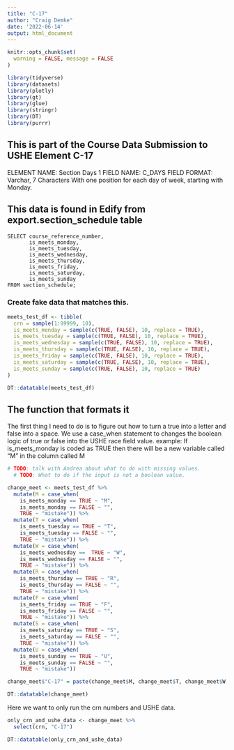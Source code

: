 ```yaml
---
title: "C-17"
author: "Craig Demke"
date: '2022-06-14'
output: html_document
---
```

```r
knitr::opts_chunk$set(
  warning = FALSE, message = FALSE
)
```

```r
library(tidyverse)
library(datasets)
library(plotly)
library(gt)
library(glue)
library(stringr)
library(DT)
library(purrr)
```
## This is part of the Course Data Submission to USHE Element C-17
ELEMENT NAME: Section Days 1 
FIELD NAME: C_DAYS 
FIELD FORMAT: Varchar, 7 Characters 
With one position for each day of week, starting with Monday. 

## This data is found in Edify from export.section_schedule table
```{}
SELECT course_reference_number,
       is_meets_monday,
       is_meets_tuesday,
       is_meets_wednesday,
       is_meets_thursday,
       is_meets_friday,
       is_meets_saturday,
       is_meets_sunday
FROM section_schedule;
```


### Create fake data that matches this.

```r
meets_test_df <- tibble(
  crn = sample(1:99999, 10),
  is_meets_monday = sample(c(TRUE, FALSE), 10, replace = TRUE),
  is_meets_tuesday = sample(c(TRUE, FALSE), 10, replace = TRUE),
  is_meets_wednesday = sample(c(TRUE, FALSE), 10, replace = TRUE),
  is_meets_thursday = sample(c(TRUE, FALSE), 10, replace = TRUE),
  is_meets_friday = sample(c(TRUE, FALSE), 10, replace = TRUE),
  is_meets_saturday = sample(c(TRUE, FALSE), 10, replace = TRUE),
  is_meets_sunday = sample(c(TRUE, FALSE), 10, replace = TRUE)
) 

DT::datatable(meets_test_df)
```
## The function that formats it

The first thing I need to do is to figure out how to turn a true into a letter and false into a space. We use a case_when statement to changes the boolean logic of true or false into the USHE race field value. example: If is_meets_monday is coded as TRUE then there will be a new variable called "M" in the column called M

```r
# TODO: talk with Andrea about what to do with missing values.
  # TODO: What to do if the input is not a boolean value.

change_meet <- meets_test_df %>% 
  mutate(M = case_when(
    is_meets_monday == TRUE ~ "M",
    is_meets_monday == FALSE ~ "",
    TRUE ~ "mistake")) %>% 
  mutate(T = case_when(
    is_meets_tuesday == TRUE ~ "T",
    is_meets_tuesday == FALSE ~ "",
    TRUE ~ "mistake")) %>%
  mutate(W = case_when(
    is_meets_wednesday ==  TRUE ~ "W",
    is_meets_wednesday == FALSE ~ "",
    TRUE ~ "mistake")) %>%
  mutate(R = case_when(
    is_meets_thursday == TRUE ~ "R",
    is_meets_thursday == FALSE ~ "",
    TRUE ~ "mistake")) %>%
  mutate(F = case_when(
    is_meets_friday == TRUE ~ "F",
    is_meets_friday == FALSE ~ "",
    TRUE ~ "mistake")) %>%
  mutate(S = case_when(
    is_meets_saturday == TRUE ~ "S",
    is_meets_saturday == FALSE ~ "",
    TRUE ~ "mistake")) %>%
  mutate(U = case_when(
    is_meets_sunday == TRUE ~ "U",
    is_meets_sunday == FALSE ~ "",
    TRUE ~ "mistake"))

change_meet$"C-17" = paste(change_meet$M, change_meet$T, change_meet$W, change_meet$R, change_meet$F, change_meet$S, change_meet$U)

DT::datatable(change_meet)

```

Here we want to only run the crn numbers and USHE data. 
```r
only_crn_and_ushe_data <- change_meet %>% 
  select(crn, "C-17")

DT::datatable(only_crn_and_ushe_data)


```

